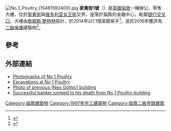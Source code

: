[[File:No_1_Poultry_(15481592400).jpg|thumb]]
'''家禽街1號'''（{{lang-en|''No 1 Poultry''}}）是[[英國|英國]][[倫敦|倫敦]]一棟辦公、零售大樓，位於[[家禽街_(伦敦)|家禽街]]與[[维多利亚女王街|维多利亚女王街]]交界，座落於倫敦的金融中心，毗鄰[[银行交叉口|银行交叉口]]。大樓由[[詹姆斯·斯特林|詹姆斯·斯特林]]設計，於2014年以1.1億英鎊易手<ref name="thetimescolourful">{{cite news |last=Hipwell |first=Dreidre |date=14 March 2014 |title=Colourful No 1 Poultry to change hands for £110m |url=http://www.thetimes.co.uk/tto/business/industries/construction-property/article4033069.ece |newspaper=The Times |access-date=12 November 2015 |archive-date=2016-01-06 |archive-url=https://web.archive.org/web/20160106105856/http://www.thetimes.co.uk/tto/business/industries/construction-property/article4033069.ece |dead-url=no }}</ref>，並於2016年獲評為[[登錄建築|二級保護]]建築物<ref name="bdonline">{{cite web|last1=Hopkirk|first1=Elizabeth|title=Second time lucky as Stirling's No 1 Poultry is listed|url=http://www.bdonline.co.uk/news/second-time-lucky-as-stirlings-no-1-poultry-is-listed/5085175.article|website=bdonline|accessdate=4 December 2016|archive-date=2018-12-01|archive-url=https://web.archive.org/web/20181201005356/https://www.bdonline.co.uk/news/second-time-lucky-as-stirlings-no-1-poultry-is-listed/5085175.article|dead-url=no}}</ref>。

== 參考 ==
{{reflist}}

== 外部連結 ==
*[http://www.bluffton.edu/~sullivanm/england/london/poultry/stirling.html Photographs of No 1 Poultry]{{Wayback|url=http://www.bluffton.edu/~sullivanm/england/london/poultry/stirling.html |date=20160304192004 }}
*[https://web.archive.org/web/20110716143839/http://www.eng-h.gov.uk/archrev/rev95_6/poultry.htm Excavations at No 1 Poultry]
*[https://web.archive.org/web/20140528025303/http://www.referenced.co.uk/lost-london-75-early-photographs/ Photo of previous (Neo Gothic) building]
*[https://www.telegraph.co.uk/news/9616861/Successful-banker-jumped-to-his-death-from-No-1-Poultry-building.html Successful banker jumped to his death from No 1 Poultry building]{{Wayback|url=https://www.telegraph.co.uk/news/9616861/Successful-banker-jumped-to-his-death-from-No-1-Poultry-building.html |date=20181228102700 }}
{{coord|51|30|48|N|0|05|27|W|region:GB_type:landmark|display=title}}

[[Category:倫敦建築物|Category:倫敦建築物]]
[[Category:1997年完工建築物|Category:1997年完工建築物]]
[[Category:倫敦二級登錄建築|Category:倫敦二級登錄建築]]